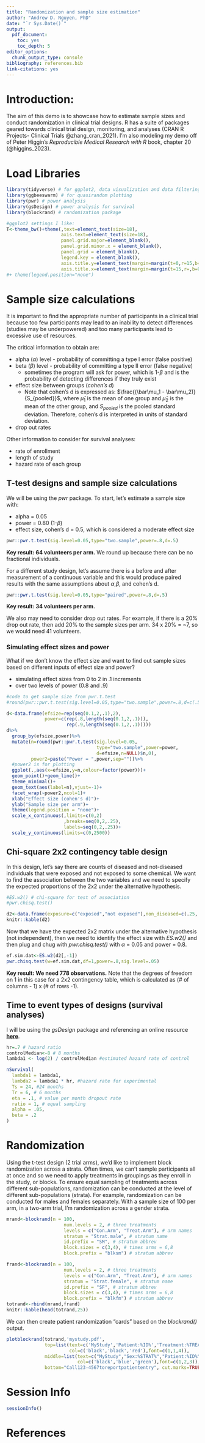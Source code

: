 ```yaml
---
title: "Randomization and sample size estimation"
author: "Andrew D. Nguyen, PhD"
date: "`r Sys.Date()`"
output:
  pdf_document:
    toc: yes
    toc_depth: 5
editor_options: 
  chunk_output_type: console
bibliography: references.bib
link-citations: yes
---
```


\newpage

# Introduction:  

The aim of this demo is to showcase how to estimate sample sizes and conduct randomization in clinical trial designs. R has a suite of packages geared towards clinical trial design, monitoring, and analyses (CRAN R Projects- Clinical Trials @zhang_cran_2021). I'm also modeling my demo off of Peter Higgin's *Reproducible Medical Research with R* book, chapter 20 (@higgins_2023). 

# Load Libraries  

```r
library(tidyverse) # for ggplot2, data visualization and data filtering with dplyr 
library(ggbeeswarm) # for quasirandom plotting
library(pwr) # power analysis
library(gsDesign) # power analysis for survival
library(blockrand) # randomization package

#ggplot2 settings I like: 
T<-theme_bw()+theme(,text=element_text(size=18),
                    axis.text=element_text(size=18),
                    panel.grid.major=element_blank(),
                    panel.grid.minor.x = element_blank(),
                    panel.grid = element_blank(),
                    legend.key = element_blank(),
                    axis.title.y=element_text(margin=margin(t=0,r=15,b=0,l=0)),
                    axis.title.x=element_text(margin=margin(t=15,r=,b=0,l=0)))
#+ theme(legend.position="none")
```

# Sample size calculations  

It is important to find the appropriate number of participants in a clinical trial because too few participants may lead to an inability to detect differences (studies may be underpowered) and too many participants lead to excessive use of resources. 

The critical information to obtain are:   

* alpha ($\alpha$) level - probability of committing a type I error (false positive)  
* beta ($\beta$) level - probability of committing a type II error (false negative)   
  * sometimes the program will ask for power, which is 1-$\beta$ and is the probability of detecting differences if they truly exist    
* effect size between groups (*cohen's d*)  
  * Note that cohen's d is expressed as: $\frac{(\bar\mu_1 - \bar\mu_2)}{S_{pooled}}$, where $\bar\mu_1$ is the mean of one group and $\bar\mu_2$ is the mean of the other group, and $S_{pooled}$ is the pooled standard deviation. Therefore, cohen's d is interpreted in units of standard deviation.    
* drop out rates  

Other information to consider for survival analyses:  

* rate of enrollment  
* length of study  
* hazard rate of each group   



## T-test designs and sample size calculations     

We will be using the *pwr* package. To start, let's estimate a sample size with:  

* alpha = 0.05   
* power = 0.80 (1-$\beta$)  
* effect size, cohen's d  = 0.5, which is considered a moderate effect size


```r
pwr::pwr.t.test(sig.level=0.05,type="two.sample",power=.8,d=.5)

```

**Key result: 64 volunteers per arm.** We round up because there can be no fractional individuals.   

For a different study design, let's assume there is a before and after measurement of a continuous variable and this would produce paired results with the same assumptions about $\alpha$,$\beta$, and cohen's d.  

```r
pwr::pwr.t.test(sig.level=0.05,type="paired",power=.8,d=.5)
```

**Key result: 34 volunteers per arm.**  

We also may need to consider drop out rates. For example, if there is a 20% drop out rate, then add 20% to the sample sizes per arm. 34 x 20% = ~7, so we would need 41 volunteers.  

### Simulating effect sizes and power 

What if we don't know the effect size and want to find out sample sizes based on different inputs of effect size and power?  

* simulating effect sizes from 0 to 2 in .1 increments   
* over two levels of power (0.8 and .9)   

```r
#code to get sample size from pwr.t.test
#round(pwr::pwr.t.test(sig.level=0.05,type="two.sample",power=.8,d=c(.5),n=NULL)$n,0)

d<-data.frame(efsize=rep(seq(0.1,2,.1),2),
              power=c(rep(.8,length(seq(0.1,2,.1))),
                      rep(.9,length(seq(0.1,2,.1)))))
d%>%
  group_by(efsize,power)%>%
  mutate(n=round(pwr::pwr.t.test(sig.level=0.05,
                                 type="two.sample",power=power,
                                 d=efsize,n=NULL)$n,0),
         power2=paste("Power = ",power,sep=""))%>%
  #power2 is for plotting
  ggplot(.,aes(x=efsize,y=n,colour=factor(power)))+
  geom_point()+geom_line()+
  theme_minimal()+
  geom_text(aes(label=n),vjust=-1)+
  facet_wrap(~power2,ncol=1)+
  xlab("Effect size (cohen's d)")+
  ylab("Sample size per arm")+
  theme(legend.position = "none")+
  scale_x_continuous(,limits=c(0,2)
                     ,breaks=seq(0,2,.25),
                     labels=seq(0,2,.25))+
  scale_y_continuous(limits=c(0,2500))

```


## Chi-square 2x2 contingency table design   

In this design, let's say there are counts of diseased and not-diseased individuals that were exposed and not exposed to some chemical. We want to find the association between the two variables and we need to specify the expected proportions of the 2x2 under the alternative hypothesis. 

```r
#ES.w2() # chi-square for test of association
#pwr.chisq.test()

d2<-data.frame(exposure=c("exposed","not exposed"),non_diseased=c(.25,.3),diseased=c(0.25,.2))
knitr::kable(d2)
```

Now that we have the expected 2x2 matrix under the alternative hypothesis (not independent), then we need to identify the effect size with *ES.w2()* and then plug and chug with *pwr.chisq.test()* with $\alpha$ = 0.05 and power = 0.8.  

```r
ef.sim.dat<-ES.w2(d2[,-1])
pwr.chisq.test(w=ef.sim.dat,df=1,power=.8,sig.level=.05)
```

**Key result: We need 778 observations.** Note that the degrees of freedom on 1 in this case for a 2x2 contingency table, which is calculated as (# of columns - 1) x (# of rows -1).      

## Time to event types of designs (survival analyses)  

I will be using the *gsDesign* package and referencing an online resource [**here**](https://cran.r-project.org/web/packages/gsDesign/vignettes/SurvivalOverview.html). 


```r

hr=.7 # hazard ratio
controlMedian<-8 # 8 months
lambda1 <- log(2) / controlMedian #estimated hazard rate of control

nSurvival(
  lambda1 = lambda1,
  lambda2 = lambda1 * hr, #hazard rate for experimental
  Ts = 24, #24 months
  Tr = 6, # 6 months
  eta = .1, # value per month dropout rate
  ratio = 1, # equal sampling
  alpha = .05,
  beta = .2
)


```

# Randomization  

Using the t-test design (2 trial arms), we'd like to implement block randomization across a strata. Often times, we can't sample participants all at once and so we need to apply treatments in groupings as they enroll in the study, or blocks. To ensure equal sampling of treatments across different sub-populations, randomization can be conducted at the level of different sub-populations (strata). For example, randomization can be conducted for males and females separately. With a sample size of 100 per arm, in a two-arm trial, I'm randomization across a gender strata.   

```r
mrand<-blockrand(n = 100, 
                     num.levels = 2, # three treatments
                     levels = c("Con.Arm", "Treat.Arm"), # arm names
                     stratum = "Strat.male", # stratum name
                     id.prefix = "SM", # stratum abbrev
                     block.sizes = c(3,4), # times arms = 6,8
                     block.prefix = "blksm") # stratum abbrev

frand<-blockrand(n = 100, 
                     num.levels = 2, # three treatments
                     levels = c("Con.Arm", "Treat.Arm"), # arm names
                     stratum = "Strat.female", # stratum name
                     id.prefix = "SF", # stratum abbrev
                     block.sizes = c(3,4), # times arms = 6,8
                     block.prefix = "blkfm") # stratum abbrev
totrand<-rbind(mrand,frand)
knitr::kable(head(totrand,25))
```

We can then create patient randomization "cards" based on the *blockrand()* output. 

```r

plotblockrand(totrand,'mystudy.pdf',
              top=list(text=c('MyStudy','Patient:%ID%','Treatment:%TREAT%'),
                       col=c('black','black','red'),font=c(1,1,4)),
              middle=list(text=c("MyStudy","Sex:%STRAT%","Patient:%ID%"),
                          col=c('black','blue','green'),font=c(1,2,3)),
              bottom="Call123-4567toreportpatiententry", cut.marks=TRUE)

```

# Session Info
```r
sessionInfo()
```

# References  

